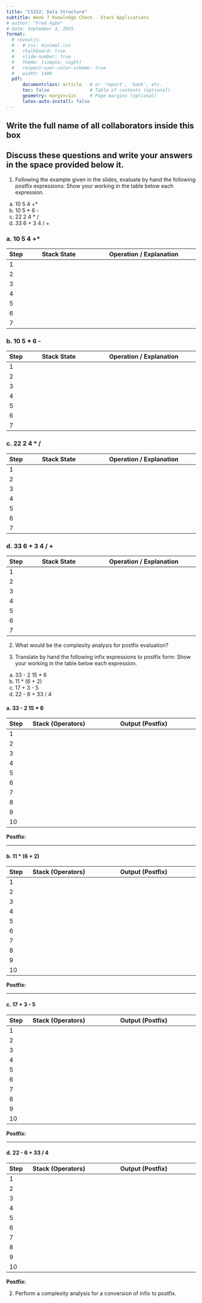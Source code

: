 ```yaml
---
title: "CS152: Data Structure"
subtitle: Week 7 Knowledge Check - Stack Applications
# author: "Fred Agbo"
# date: September 3, 2025
format:
  # revealjs:
  #   # css: minimal.css
  #   chalkboard: true
  #   slide-number: true
  #   theme: [simple, night]
  #   respect-user-color-scheme: true
  #   width: 1400
  pdf:
      documentclass: article   # or 'report', 'book', etc.
      toc: false               # Table of contents (optional)
      geometry: margin=1in     # Page margins (optional)
      latex-auto-install: false
---
```

\vspace{-2cm}

## Write the full name of all collaborators inside this box
\fbox{\makebox[\linewidth][l]{\rule{0pt}{2cm}\hspace{0.99\linewidth}}}

\vspace{.5cm}

## Discuss these questions and write your answers in the space provided below it.

1. Following the example given in the slides, evaluate by hand the following postfix expressions: Show your working in the table below each expression.

a. 10 5 4 +*
b. 10 5 * 6 -
c. 22 2 4 * /
d. 33 6 + 3 4 / +

### a. 10 5 4 +*
| Step | Stack State         | Operation / Explanation         |
|------|---------------------|---------------------------------|
|  1   |                     |                                 |
|  2   |                     |                                 |
|  3   |                     |                                                  |
|  4   |                     |                                 |
|  5   |                     |                                 |
|  6   |                     |                                 |
|  7   |                     |                                 |


### b. 10 5 * 6 -
| Step | Stack State         | Operation / Explanation         |
|------|---------------------|---------------------------------|
|  1   |                     |                                 |
|  2   |                     |                                 |
|  3   |                     |                                 |
|  4   |                     |                                                  |
|  5   |                     |                                 |
|  6   |                     |                                 |
|  7   |                     |                                 |


\vspace{0.5cm}
### c. 22 2 4 * /
| Step | Stack State         | Operation / Explanation         |
|------|---------------------|---------------------------------|
|  1   |                     |                                 |
|  2   |                     |                                 |
|  3   |                     |                                 |
|  4   |                     |                                                  |
|  5   |                     |                                 |
|  6   |                     |                                 |
|  7   |                     |                                 |


### d. 33 6 + 3 4 / +
| Step | Stack State         | Operation / Explanation         |
|------|---------------------|---------------------------------|
|  1   |                     |                                 |
|  2   |                     |                                 |
|  3   |                     |                                 |
|  4   |                     |                                                  |
|  5   |                     |                                 |
|  6   |                     |                                 |
|  7   |                     |                                 |


\vspace{0.5cm}

2. What would be the complexity analysis for postfix evaluation?


\vspace{1cm}


3. Translate by hand the following infix expressions to postfix form: Show your working in the table below each expression.

a. 33 - 2 15 * 6
b. 11 * (6 + 2)
c. 17 + 3 - 5
d. 22 - 6 + 33 / 4


#### a. 33 - 2 15 * 6

| Step | Stack (Operators)   | Output (Postfix)                |
|------|---------------------|---------------------------------|
|  1   |                     |                                 |
|  2   |                     |                                 |
|  3   |                     |                                 |
|  4   |                     |                                                  |
|  5   |                     |                                 |
|  6   |                     |                                 |
|  7   |                     |                                 |
|  8   |                     |                                 |
|  9   |                     |                                 |
|  10  |                     |                                 |


**Postfix:** 

---

#### b. 11 * (6 + 2)

| Step | Stack (Operators)   | Output (Postfix)                |
|------|---------------------|---------------------------------|
|  1   |                     |                                 |
|  2   |                     |                                 |
|  3   |                     |                                 |
|  4   |                     |                                                  |
|  5   |                     |                                 |
|  6   |                     |                                 |
|  7   |                     |                                 |
|  8   |                     |                                 |
|  9   |                     |                                 |
|  10  |                     |                                 |

**Postfix:** 

---

#### c. 17 + 3 - 5

| Step | Stack (Operators)   | Output (Postfix)                |
|------|---------------------|---------------------------------|
|  1   |                     |                                 |
|  2   |                     |                                 |
|  3   |                     |                                 |
|  4   |                     |                                                  |
|  5   |                     |                                 |
|  6   |                     |                                 |
|  7   |                     |                                 |
|  8   |                     |                                 |
|  9   |                     |                                 |
|  10  |                     |                                 |

**Postfix:** 

---

#### d. 22 - 6 + 33 / 4

| Step | Stack (Operators)   | Output (Postfix)                |
|------|---------------------|---------------------------------|
|  1   |                     |                                 |
|  2   |                     |                                 |
|  3   |                     |                                 |
|  4   |                     |                                                  |
|  5   |                     |                                 |
|  6   |                     |                                 |
|  7   |                     |                                 |
|  8   |                     |                                 |
|  9   |                     |                                 |
|  10  |                     |                                 |


**Postfix:** 

\vspace{0.5cm}


2. Perform a complexity analysis for a conversion of infix to postfix.

\vspace{2.5cm}


